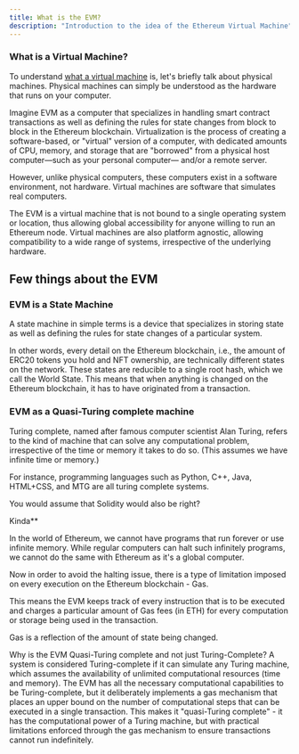 ```yaml
---
title: What is the EVM?
description: "Introduction to the idea of the Ethereum Virtual Machine"
---
```


### What is a Virtual Machine?

To understand [what a virtual machine](https://azure.microsoft.com/en-us/resources/cloud-computing-dictionary/what-is-a-virtual-machine) is, let's briefly talk about physical machines. Physical machines can simply be understood
as the hardware that runs on your computer.

Imagine EVM as a computer that specializes in handling smart contract transactions as well as defining
the rules for state changes from block to block in the Ethereum blockchain. Virtualization is the process of creating a software-based, or
"virtual" version of a computer, with dedicated amounts of CPU, memory, and storage that are "borrowed" from a physical host computer—such
as your personal computer— and/or a remote server.

However, unlike physical computers, these computers exist in a software environment, not hardware. Virtual machines are software that simulates real computers.

The EVM is a virtual machine that is not bound to a single operating system or location, thus allowing global accessibility for anyone willing to run an Ethereum node.
Virtual machines are also platform agnostic, allowing compatibility to a wide range of systems, irrespective of the underlying hardware.

## Few things about the EVM

### EVM is a State Machine

A state machine in simple terms is a device that specializes in storing state as well as defining the rules for
state changes of a particular system.

In other words, every detail on the Ethereum blockchain, i.e., the amount of ERC20 tokens you hold and NFT ownership, are
technically different states on the network. These states are reducible to a single root hash, which we call the World
State. This means that when anything is changed on the Ethereum blockchain, it has to have originated from a transaction.

### EVM as a Quasi-Turing complete machine

Turing complete, named after famous computer scientist Alan Turing, refers to the kind of machine that can solve any
computational problem, irrespective of the time or memory it takes to do so. (This assumes we have infinite time or memory.)

For instance, programming languages such as Python, C++, Java, HTML+CSS, and MTG are all turing complete systems.

You would assume that Solidity would also be right?

Kinda\*\*

In the world of Ethereum, we cannot have programs that run forever or use infinite memory. While regular computers can halt such
infinitely programs, we cannot do the same with Ethereum as it's a global computer.

Now in order to avoid the halting issue, there is a type of limitation imposed on every execution on the Ethereum blockchain - Gas.

This means the EVM keeps track of every instruction that is to be executed and charges a particular amount of Gas fees (in ETH) for every computation
or storage being used in the transaction.

Gas is a reflection of the amount of state being changed.

Why is the EVM Quasi-Turing complete and not just Turing-Complete? A system is considered Turing-complete if it can simulate any Turing machine, which assumes the availability of unlimited computational resources (time and memory). The EVM has all the necessary computational capabilities to be Turing-complete, but it deliberately implements a gas mechanism that places an upper bound on the number of computational steps that can be executed in a single transaction. This makes it "quasi-Turing complete" - it has the computational power of a Turing machine, but with practical limitations enforced through the gas mechanism to ensure transactions cannot run indefinitely.

